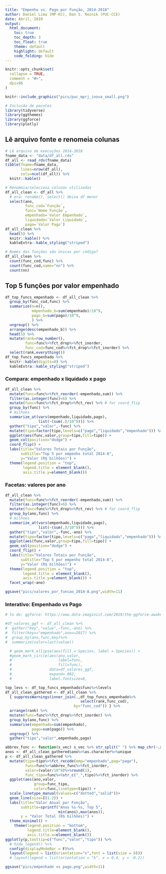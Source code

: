---
title: "Empenho vs. Pago por Função, 2014-2018"
author: Daniel Lima (MP-RJ), Dan S. Reznik (PUC-CCE)
date: Abril, 2019
output: 
  html_document:
    toc: true
    toc_depth: 3
    toc_float: true
    theme: default
    highlight: default
    code_folding: hide
---

```{r,echo=F}
knitr::opts_chunk$set(
  collapse = TRUE,
  comment = "#>",
  dpi=96
)
```

```{r,out.width='33%'}
knitr::include_graphics("pics/puc_mprj_inova_small.png")
```

```{r setup,message=F}
# Inclusão de pacotes
library(tidyverse)
library(ggthemes)
library(ggforce)
library(plotly)
```

## Lê arquivo fonte e renomeia colunas

```{r,cache=T}
# Lê arquivo de execuções 2014-2018
fname_data <- "data/df_all.rds"
df_all <- read_rds(fname_data)
tibble(fname=fname_data,
       lines=nrow(df_all),
       cols=ncol(df_all)) %>%
  knitr::kable()
```

```{r,cache=T}
# Renomeia/seleciona colunas utilizadas
df_all_clean <- df_all %>%
  # era: rename(), select() deixa df menor
  select(ano,
         func_cod=`Função`,
         func=`Nome Função`,
         empenhado=`Valor Empenhado`,
         liquidado=`Valor Liquidado`,
         pago=`Valor Pago`)
df_all_clean %>%
  head(5) %>%
  knitr::kable() %>%
  kableExtra::kable_styling("striped")
```

```{r,cache=T}
# Nomes das funções são únicas por código?
df_all_clean %>%
  count(func_cod,func) %>%
  count(func_cod,name="nn") %>%
  count(nn)
```

## Top 5 funções por valor empenhado

```{r,cache=T}
df_top_funcs_empenhado <- df_all_clean %>%
  group_by(func_cod,func) %>%
  summarize(n=n(),
            empenhado_b=sum(empenhado)/10^9,
            pago_b=sum(pago)/10^9,
            ) %>%
  ungroup() %>%
  arrange(desc(empenhado_b)) %>%
  head(5) %>%
  mutate(rank=row_number(),
         func=func%>%fct_drop%>%fct_inorder,
         func_cod=func_cod%>%fct_drop%>%fct_inorder) %>%
  select(rank,everything())
df_top_funcs_empenhado %>%
  knitr::kable(digits=0) %>%
  kableExtra::kable_styling("striped")
```

### Compara: empenhado x liquidado x pago

```{r,cache=T,out.width='100%'}
df_all_clean %>%
  mutate(func=func%>%fct_reorder(-empenhado,sum)) %>%
  filter(as.integer(func)<6) %>%
  mutate(func=func%>%fct_drop%>%fct_rev) %>% # for coord_flip
  group_by(func) %>%
  # milhoes
  summarize_at(vars(empenhado,liquidado,pago),
               list(~(sum(.)/10^9))) %>%
  gather("tipo","valor",-func) %>%
  mutate(tipo=factor(tipo,levels=c("pago","liquidado","empenhado"))) %>%
  ggplot(aes(func,valor,group=tipo,fill=tipo)) +
  geom_col(position="dodge") +
  coord_flip() +
  labs(title="Valores Totais por Função",
       subtitle="Top 5 por empenho total 2014-8",
       y="Valor (R$ bilhões)") +
  theme(legend.position = "top",
        legend.title = element_blank(),
        axis.title.y=element_blank())
```

### Facetas: valores por ano

```{r,cache=T,out.width='100%'}
df_all_clean %>%
  mutate(func=func%>%fct_reorder(-empenhado,sum)) %>%
  filter(as.integer(func)<6) %>%
  mutate(func=func%>%fct_drop%>%fct_rev) %>% # for coord_flip
  group_by(ano,func) %>%
  # milhoes
  summarize_at(vars(empenhado,liquidado,pago),
               list(~(sum(.)/10^9))) %>%
  gather("tipo","valor",-func,-ano) %>%
  mutate(tipo=factor(tipo,levels=c("pago","liquidado","empenhado"))) %>%
  ggplot(aes(func,valor,group=tipo,fill=tipo)) +
  geom_col(position="dodge") +
  coord_flip() +
  labs(title="Valores Totais por Função",
       subtitle="Top 5 por empenho total 2014-8",
       y="Valor (R$ bilhões)") +
  theme(legend.position = "top",
        legend.title = element_blank(),
        axis.title.y=element_blank()) +
  facet_wrap(~ano)
```

```{r,eval=F,include=F}
ggsave("pics/valores_por_funcao_2014-8.png",width=11)
```

### Interativo: Empenhado vs Pago

```{r,cache=T,include=F}
# to do: ggforce: https://www.data-imaginist.com/2019/the-ggforce-awakens-again/

#df_valores_ggf <- df_all_clean %>%
#  gather("key","value",-func,-ano) %>%
#  filter(key=="empenhado",ano==2017) %>%
#  group_by(ano,func,key)%>%
#  summarize(valor=last(value))

  # geom_mark_ellipse(aes(fill = Species, label = Species)) +
  #geom_mark_circle(aes(ano,valor,
  #                     label=func,
  #                     fill=func),
  #                 data=df_valores_ggf,
  #                 expand=.002,
  #                 label.fontsize=8,
```

```{r,cache=T}
top_levs <- df_top_funcs_empenhado$func%>%levels
df_all_clean_gathered <- df_all_clean %>%
  { suppressWarnings(inner_join(.,df_top_funcs_empenhado%>%
                                  select(rank,func_cod),
                               by="func_cod")) } %>%
  arrange(rank) %>%
  mutate(func=func%>%fct_drop%>%fct_inorder) %>%
  group_by(ano,func) %>%
  summarise(empenhado=sum(empenhado),
            pago=sum(pago)) %>%
  ungroup() %>%
  gather("tipo","valor",empenhado,pago)
```

```{r,cache=T,message=F,out.width='100%'}
abbrev_func <- function(s_vec) s_vec %>% str_split(" ") %>% map_chr(~.x%>%str_sub(end=3)%>%str_c(collapse="."))
anos <- df_all_clean_gathered$ano%>%as.character%>%unique
p <- df_all_clean_gathered %>%
  mutate(tipo=tipo%>%fct_recode(emp="empenhado",pag="pago"),
         func=func%>%abbrev_func%>%fct_inorder,
         valor=(valor/10^9)%>%round(1),
         func_tipo=func%>%str_c("_",tipo)%>%fct_inorder) %>%
  ggplot(aes(ano,valor,
             group=func_tipo,
             color=func,linetype=tipo)) +
  scale_linetype_manual(values=c("dotted","solid"))+
  geom_line(size=I(1.2)) +
  labs(title="Valor Anual por Função",
       subtitle=sprintf("Anos %s-%s, Top 5",
                        min(anos),max(anos)),
       y = "Valor Total (R$ bilhões)") +
  theme_minimal() +
    theme(legend.position = "bottom",
          legend.title=element_blank(),
          axis.title.x=element_blank())
ggplotly(p,tooltip=c("func","valor","tipo")) %>%
  # hide_legend() %>%
  config(displayModeBar = F)%>%
  layout(legend = list(orientation="v",font = list(size = 8)))
  # layout(legend = list(orientation = "h", x = 0.4, y = -0.2))
```

```{r,eval=F,include=F}
ggsave("pics/empenhado vs pago.png",width=11)
```


